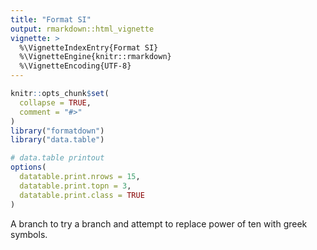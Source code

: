 ```yaml
---
title: "Format SI"
output: rmarkdown::html_vignette
vignette: >
  %\VignetteIndexEntry{Format SI}
  %\VignetteEngine{knitr::rmarkdown}
  %\VignetteEncoding{UTF-8}
---
```


```r
knitr::opts_chunk$set(
  collapse = TRUE,
  comment = "#>"
)
library("formatdown")
library("data.table")

# data.table printout
options(
  datatable.print.nrows = 15,
  datatable.print.topn = 3,
  datatable.print.class = TRUE
)
```


A branch to try a branch and attempt to replace power of ten with 
greek symbols. 
